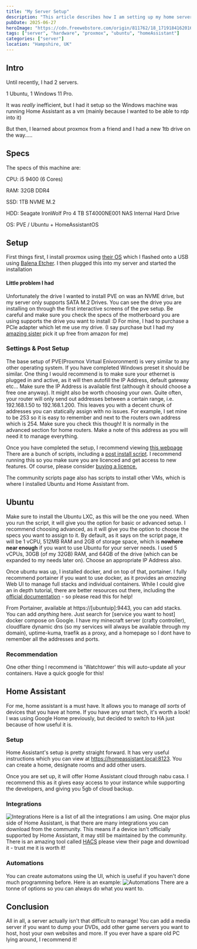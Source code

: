 ```yaml
---
title: "My Server Setup"
description: "This article describes how I am setting up my home server, and serves as a tutorial if you want to follow what I did!"
pubDate: 2025-06-27
heroImage: "https://cdn.freewebstore.com/origin/811762/18_1719184162016.webp"
tags: ["server", "hardware", "proxmox", "ubuntu", "homeAssistant"]
categories: ["server"]
location: "Hampshire, UK"
---
```


## Intro

Until recently, I had 2 servers.

1 Ubuntu, 1 Windows 11 Pro. 

It was *really* inefficient, but I had it setup so the Windows machine was running Home Assistant as a vm (mainly because I wanted to be able to rdp into it)

But then, I learned about proxmox from a friend and I had a new 1tb drive on the way.....

## Specs

The specs of this machine are:

CPU: i5 9400 (6 Cores) 

RAM: 32GB DDR4 

SSD: 1TB NVME M.2

HDD: Seagate IronWolf Pro 4 TB ST4000NE001 NAS Internal Hard Drive

OS: PVE / Ubuntu + HomeAssistantOS

## Setup

First things first, I install proxmox using [their OS](https://www.proxmox.com/en/downloads) which I flashed onto a USB using [Balena Etcher](https://etcher.balena.io/).
I then plugged this into my server and started the installation

#### Little problem I had
Unfortunately the drive I wanted to install PVE on was an NVME drive, but my server only supports SATA M.2 Drives.
You can see the drive you are installing on through the first interactive screens of the pve setup.
Be careful and make sure you check the specs of the motherboard you are using supports the drive you want to install :D
For mine, I had to purchase a PCIe adapter which let me use my drive. (I say purchase but I had my [amazing sister](https://macdoughnutdraws.carrd.co/) pick it up free from amazon for me)

### Settings & Post Setup

The base setup of PVE(Proxmox Virtual Enivoronment) is very similar to any other operating system.
If you have completed Windows preset it should be similar.
One thing I would recommend is to make sure your ethernet is plugged in and active, as it will then autofill the IP Address, default gateway etc...
Make sure the IP Address is available first (although it should choose a free one anyway).
It might also be worth choosing your own. Quite often, your router will only send out addresses between a certain range, i.e. 192.168.1.50 to 192.168.1.200. This leaves you with a decent chunk of addresses you can statically assign with no issues.
For example, I set mine to be 253 so it is easy to remember and next to the routers own address which is 254. Make sure you check this though! It is normally in the advanced section for home routers. Make a note of this address as you will need it to manage everything.

Once you have completed the setup, I recommend viewing [this webpage](https://community-scripts.github.io/ProxmoxVE/scripts) There are a bunch of scripts, including a [post install script](https://community-scripts.github.io/ProxmoxVE/scripts?id=post-pve-install). I recommend running this so you make sure you are licenced and get access to new features.
Of course, please consider [buying a licence.](https://www.proxmox.com/en/products/proxmox-virtual-environment/pricing)

The community scripts page also has scripts to install other VMs, which is where I installed Ubuntu and Home Assistant from.

## Ubuntu
Make sure to install the Ubuntu LXC, as this will be the one you need.
When you run the script, it will give you the option for basic or advanced setup.
I recommend choosing advanced, as it will give you the option to choose the specs you want to assign to it.
By default, as it says on the script page, it will be 1 vCPU, 512MB RAM and 2GB of storage space, which is **nowhere near enough** if you want to use Ubuntu for your server needs.
I used 5 vCPUs, 30GB (of my 32GB) RAM, and  64GB of the drive (which can be expanded to my needs later on). Choose an appropriate IP Address also.

Once ubuntu was up, I installed docker, and on top of that, portainer.
I fully recommend portainer if you want to use docker, as it provides an *amazing* Web UI to manage full stacks and individual containers.
While I could give an in depth tutorial, there are better resources out there, including the [official documentation](https://docs.portainer.io/start/install/server/docker/linux) - so please read this for help!

From Portainer, available at https://[ubuntuip]:9443, you can add stacks.
You can add *anything* here. Just search for [service you want to host] docker compose on Google.
I have my minecraft server (crafty controller), cloudflare dynamic dns (so my services will always be available through my domain), uptime-kuma, traefik as a proxy, and a homepage so I dont have to remember all the addresses and ports.

### Recommendation
One other thing I recommend is 'Watchtower' this will auto-update all your containers. Have a quick google for this!

## Home Assistant
For me, home assistant is a must have.
It allows you to manage *all sorts* of devices that you have at home.
If you have any smart tech, it's worth a look!
I was using Google Home previously, but decided to switch to HA just because of how useful it is.

### Setup
Home Assistant's setup is  pretty straight forward. It has very useful instructions which you can view at https://homeassistant.local:8123.
You can create a home, designate rooms and add other users.

Once you are set up, it will offer Home Assistant cloud through nabu casa. I recommend this as it gives easy access to your instance while supporting the developers, and giving you 5gb of cloud backup.

### Integrations
![Integrations](https://github.com/Mars455/mars455_site/blob/main/src/Screenshot%202025-06-27%20144313.png?raw=true)
Here is a list of all the integrations I am using.
One major plus side of Home Assistant, is that there are many integrations you can download from the community. This means if a device isn't officially supported by Home Assistant, it may still be maintained by the community.
There is an amazing tool called [HACS](https://www.hacs.xyz/) please view their page and download it - trust me it is worth it!

### Automations
You can create automatons using the UI, which is useful if you haven't done much programming before. Here is an example:
![Automations](https://github.com/Mars455/mars455_site/blob/main/src/Screenshot%202025-06-27%20145042.png?raw=true)
There are a tonne of options so you can always do what you want to.

## Conclusion

All in all, a server actually isn't that difficult to manage! You can add a media server if you want to dump your DVDs, add other game servers you want to host, host your own websites and more.
If you ever have a spare old PC lying around, I recommend it!
